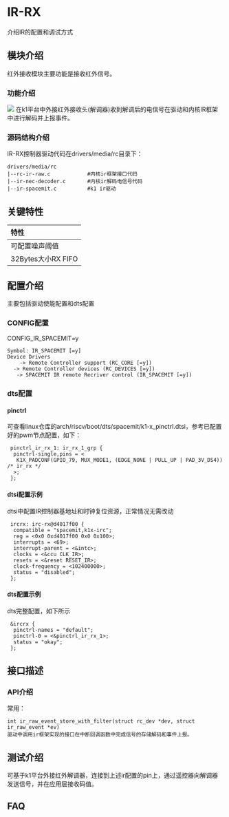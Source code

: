 # IR-RX

介绍IR的配置和调试方式

## 模块介绍  

红外接收模块主要功能是接收红外信号。  

### 功能介绍  

![](static/ir.jpg)
在k1平台中外接红外接收头(解调器)收到解调后的电信号在驱动和内核IR框架中进行解码并上报事件。

### 源码结构介绍

IR-RX控制器驱动代码在drivers/media/rc目录下：  

```  
drivers/media/rc  
|--rc-ir-raw.c            #内核ir框架接口代码
|--ir-nec-decoder.c       #内核ir解码电信号代码
|--ir-spacemit.c          #k1 ir驱动  
```  

## 关键特性  

| 特性 |
| :-----|
| 可配置噪声阈值 |
| 32Bytes大小RX FIFO |

## 配置介绍

主要包括驱动使能配置和dts配置

### CONFIG配置

CONFIG_IR_SPACEMIT=y

```
Symbol: IR_SPACEMIT [=y]
Device Drivers
    -> Remote Controller support (RC_CORE [=y])
  -> Remote Controller devices (RC_DEVICES [=y])
   -> SPACEMIT IR remote Recriver control (IR_SPACEMIT [=y])
```

### dts配置

#### pinctrl

可查看linux仓库的arch/riscv/boot/dts/spacemit/k1-x_pinctrl.dtsi，参考已配置好的pwm节点配置，如下：

```dts
 pinctrl_ir_rx_1: ir_rx_1_grp {
  pinctrl-single,pins = <
   K1X_PADCONF(GPIO_79, MUX_MODE1, (EDGE_NONE | PULL_UP | PAD_3V_DS4))     /* ir_rx */
  >;
 };
```

#### dtsi配置示例

dtsi中配置IR控制器基地址和时钟复位资源，正常情况无需改动

```dts
 ircrx: irc-rx@d4017f00 {
  compatible = "spacemit,k1x-irc";
  reg = <0x0 0xd4017f00 0x0 0x100>;
  interrupts = <69>;
  interrupt-parent = <&intc>;
  clocks = <&ccu CLK_IR>;
  resets = <&reset RESET_IR>;
  clock-frequency = <102400000>;
  status = "disabled";
 };
```

#### dts配置示例

dts完整配置，如下所示

```dts
 &ircrx {
  pinctrl-names = "default";
  pinctrl-0 = <&pinctrl_ir_rx_1>;
  status = "okay";
 };
```

## 接口描述

### API介绍

常用：

```
int ir_raw_event_store_with_filter(struct rc_dev *dev, struct ir_raw_event *ev)
驱动中调用ir框架实现的接口在中断回调函数中完成信号的存储解码和事件上报。
```

## 测试介绍

可基于k1平台外接红外解调器，连接到上述ir配置的pin上，通过遥控器向解调器发送信号，并在应用层接收码值。

## FAQ
